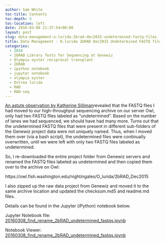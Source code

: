 ```yaml
---
author: Sam White
toc-title: Contents
toc-depth: 5
toc-location: left
date: 2016-03-08 21:37:54+00:00
layout: post
slug: data-management-o-lurida-2brad-dec2015-undetermined-fastq-files
title: Data Management - O.lurida 2bRAD Dec2015 Undetermined FASTQ files
categories:
  - 2016
  - 2bRAD Library Tests for Sequencing at Genewiz
  - Olympia oyster reciprocal transplant
  - 2bRAD
  - ipython notebook
  - jupyter notebook
  - olympia oyster
  - Ostrea lurida
  - RAD
  - RAD-seq
---
```


[An astute observation by Katherine Silliman ](https://github.com/RobertsLab/project-olympia.oyster-genomic/issues/13)revealed that the FASTQ files I had moved to our high-throughput sequencing archive on our server Owl, only had two FASTQ files labeled as "undetermined". Based on the number of lanes we had sequenced, we should have had many more. Turns out that the undetermined FASTQ files that were present in different sub-folders of the Genewiz project data were not uniquely named. Thus, when I moved them over (via a bash script), the undetermined files were continually overwritten, until we were left with only two FASTQ files labeled as undetermined.

So, I re-downloaded the entire project folder from Genewiz servers and renamed the FASTQ files labeled as undetermined and then copied them over to the archive on Owl:

https://owl.fish.washington.edu/nightingales/O_lurida/2bRAD_Dec2015

I also zipped up the raw data project from Genewiz and moved it to the same archive location and updated the checksum.md5 and readme.md files.

Details can be found in the Jupyter (iPython) notebook below.

Jupyter Notebook file: [20160308_find_rename_2bRAD_undetermined_fastqs.ipynb](https://github.com/RobertsLab/code/blob/master/notebooks/sam/20160308_find_rename_2bRAD_undetermined_fastqs.ipynb)

Notebook Viewer: [20160308_find_rename_2bRAD_undetermined_fastqs.ipynb](https://nbviewer.org/github/RobertsLab/code/blob/master/notebooks/sam/20160308_find_rename_2bRAD_undetermined_fastqs.ipynb)




